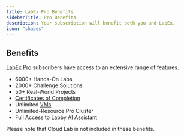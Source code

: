 ```yaml
---
title: LabEx Pro Benefits
sidebarTitle: Pro Benefits
description: Your subscription will benefit both you and LabEx.
icon: "shapes"
---
```


## Benefits

[LabEx Pro](https://labex.io/pricing) subscribers have access to an extensive range of features.

- 6000+ Hands-On Labs
- 2000+ Challenge Solutions
- 50+ Real-World Projects
- [Certificates of Completion](/labex-pro/certificates-of-completion)
- Unlimited [VMs](/using-labex/virtual-machine)
- Unlimited-Resource Pro Cluster
- Full Access to [Labby AI](/using-labex/labby-ai) Assistant

Please note that Cloud Lab is not included in these benefits.

